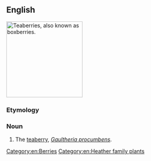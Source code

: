==English==
[[Image:Gaultheria procumbens.JPG|thumb|right|200px|Teaberries, also known as boxberries.]]
{{wikipedia}}
{{wikispecies|Gaultheria procumbens}}
===Etymology===
{{rfe|lang=en}}

===Noun===
{{en-noun|boxberries}}

# The [[teaberry]], ''[[Gaultheria procumbens]]''.

[[Category:en:Berries]]
[[Category:en:Heather family plants]]